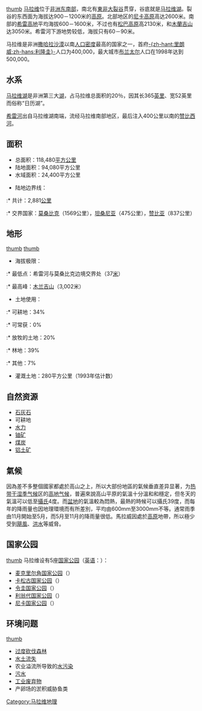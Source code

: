 [[图像:Malawi_sat.png|thumb]]
{{Image|zh-hans=Malawei-ditu-zh.png|zh-hant=Malawei-ditu-zh-tw.png|thumb|125px|-{zh-hans:马拉维地图;zh-hant:馬拉威地圖}-}}
[[马拉维|马拉维]]位于[[非洲|非洲]][[东南非洲|东南部]]，南北有[[東非大裂谷|東非大裂谷]]贯穿，谷底就是[[马拉维湖|马拉维湖]]。裂谷的东西面为海拔达900－1200米的[[高原|高原]]。北部地区的[[尼卡高原|尼卡高原]]高达2600米。南部的[[希雷高地|希雷高地]]平均海拔600－1600米，不过也有[[松巴高原|松巴高原]]高2130米，和[[木蘭吉山|木蘭吉山]]达3050米。希雷河下游地势较低，海拔只有60－90米。

马拉维是非洲[[撒哈拉沙漠|撒哈拉沙漠]]以南[[人口密度|人口密度]]最高的国家之一，首府[[利隆圭|-{zh-hant:里朗威;zh-hans:利隆圭}-]]人口为400,000，最大城市[[布兰太尔|布兰太尔]]人口在1998年达到500,000。

== 水系 ==
[[马拉维湖|马拉维湖]]是非洲第三大[[湖|湖]]，占马拉维总面积的20％，因其长365[[英里|英里]]、宽52英里而俗称“日历湖”。

[[希雷河|希雷河]]出自马拉维湖南端，流经马拉维南部地区，最后注入400公里以南的[[赞比西河|赞比西河]]。

== 面积 ==
* 总面积：118,480[[平方公里|平方公里]]
* 陆地面积：94,080平方公里
* 水域面积：24,400平方公里


* 陆地边界线：
:* 共计：2,881[[公里|公里]]
:* 交界国家：[[莫桑比克|莫桑比克]]（1569公里），[[坦桑尼亚|坦桑尼亚]]（475公里），[[赞比亚|赞比亚]]（837公里）

== 地形 ==
[[图像:Malawi_Topography.png|thumb]]
[[图像:Mulanje.jpg|thumb]]

* 海拔极限：
:* 最低点：希雷河与莫桑比克边境交界处（37[[米_(單位)|米]]）
:* 最高峰：[[木兰吉山|木兰吉山]]（3,002米）


* 土地使用：
:* 可耕地：34%
:* 可常获：0%
:* 放牧的土地：20%
:* 林地：39%
:* 其他：7%

* 灌溉土地：280平方公里（1993年估计数）

== 自然资源 ==
* [[石灰石|石灰石]]
* 可耕地
* [[水力发电|水力]]
* [[铀|铀矿]]
* [[煤炭|煤炭]]
* [[铝土矿|铝土矿]]

== 氣候 ==
因為差不多整個國家都處於高山之上，所以大部份地區的氣候垂直差异显著，为[[热带干湿季气候|热带干湿季气候]]区的[[高地气候|高地气候]]，普遍來說高山平原的氣溫十分溫和和穩定，但冬天的氣溫可以低至[[攝氏|攝氏]]4度。而[[盆地|盆地]]的氣溫較為悶熱，最熱的時候可以攝氏39度，而每年的降雨量也因地理環境而有所差別，平均由600mm至3000mm不等。通常雨季由11月開始至5月，而5月至11月的降雨量很低。馬拉威因處於[[高原|高原]]地帶，所以極少受到[[飓風|飓風]]、[[洪水|洪水]]等威脅。

== 国家公园 ==
[[图像:Shire_fluss_liwonde.jpg|thumb]]
马拉维设有5座[[国家公园|国家公园]]（[[英语|英语]]：{{lang|en|National Park}}）：
* [[麦克里尔角国家公园|麦克里尔角国家公园]]（{{lang|en|Cape Maclear}}）
* [[卡松古国家公园|卡松古国家公园]]（{{lang|en|Kasungu}}）
* [[令圭国家公园|令圭国家公园]]（{{lang|en|Lengwe}}）
* [[利翁代国家公园|利翁代国家公园]]（{{lang|en|Liwonde}}）
* [[尼卡国家公园|尼卡国家公园]]（{{lang|en|Nyika}}）

== 环境问题 ==
[[图像:Mwaya_Beach,_Malawi.jpg|thumb]]
* [[过度砍伐森林|过度砍伐森林]]
* [[水土流失|水土流失]]
* 农业溢流所导致的[[水污染|水污染]]
* [[污水|污水]]
* [[事业废弃物|工业废弃物]]
* 产卵场的淤积威胁鱼类

{{非洲题目|地理}}

[[Category:马拉维地理|Category:马拉维地理]]